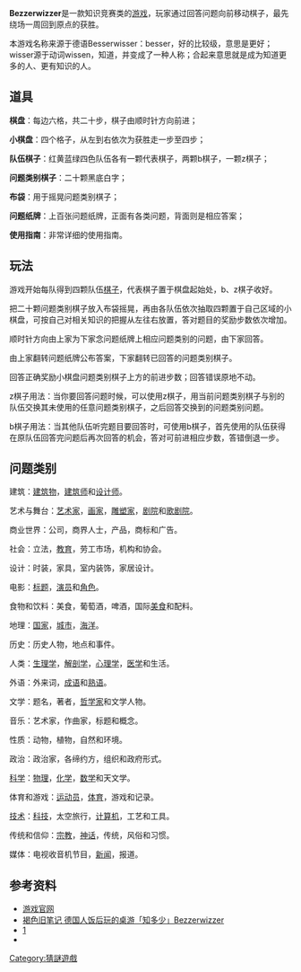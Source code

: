 {{unreferenced|time=2012-07-18T11:32:13+00:00}}
'''Bezzerwizzer'''是一款知识竞赛类的[[游戏|游戏]]，玩家通过回答问题向前移动棋子，最先绕场一周回到原点的获胜。

本游戏名称来源于德语Besserwisser：besser，好的比较级，意思是更好；wisser源于动词wissen，知道，并变成了一种人称；合起来意思就是成为知道更多的人、更有知识的人。

==道具==
'''棋盘'''：每边六格，共二十步，棋子由顺时针方向前进；

'''小棋盘'''：四个格子，从左到右依次为获胜走一步至四步；

'''队伍棋子'''：红黄蓝绿四色队伍各有一颗代表棋子，两颗b棋子，一颗z棋子；

'''问题类别棋子'''：二十颗黑底白字；

'''布袋'''：用于摇晃问题类别棋子；

'''问题纸牌'''：上百张问题纸牌，正面有各类问题，背面则是相应答案；

'''使用指南'''：非常详细的使用指南。

==玩法==
游戏开始每队得到四颗队伍[[棋子|棋子]]，代表棋子置于棋盘起始处，b、z棋子收好。

把二十颗问题类别棋子放入布袋摇晃，再由各队伍依次抽取四颗置于自己区域的小棋盘，可按自己对相关知识的把握从左往右放置，答对题目的奖励步数依次增加。

顺时针方向由上家为下家念问题纸牌上相应问题类别的问题，由下家回答。

由上家翻转问题纸牌公布答案，下家翻转已回答的问题类别棋子。

回答正确奖励小棋盘问题类别棋子上方的前进步数；回答错误原地不动。

z棋子用法：当你要回答问题时候，可以使用z棋子，用当前问题类别棋子与别的队伍交换其未使用的任意问题类别棋子，之后回答交换到的问题类别问题。

b棋子用法：当其他队伍听完题目要回答时，可使用b棋子，首先使用的队伍获得在原队伍回答完问题后再次回答的机会，答对可前进相应步数，答错倒退一步。

==问题类别==
建筑：[[建筑物|建筑物]]，[[建筑师|建筑师]]和[[设计师|设计师]]。

艺术与舞台：[[艺术家|艺术家]]，[[画家|画家]]，[[雕塑家|雕塑家]]，[[剧院|剧院]]和[[歌剧院|歌剧院]]。

商业世界：公司，商界人士，产品，商标和广告。

社会：立法，[[教育|教育]]，劳工市场，机构和协会。

设计：时装，家具，室内装饰，家居设计。

电影：[[标题|标题]]，[[演员|演员]]和[[角色|角色]]。

食物和饮料：美食，葡萄酒，啤酒，国际[[美食|美食]]和配料。

地理：[[国家|国家]]，[[城市|城市]]，[[海洋|海洋]]。

历史：历史人物，地点和事件。

人类：[[生理学|生理学]]，[[解剖学|解剖学]]，[[心理学|心理学]]，[[医学|医学]]和生活。

外语：外来词，[[成语|成语]]和[[熟语|熟语]]。

文学：题名，著者，[[哲学家|哲学家]]和文学人物。

音乐：艺术家，作曲家，标题和概念。

性质：动物，植物，自然和环境。

政治：政治家，各缔约方，组织和政府形式。

[[科学|科学]]：[[物理|物理]]，[[化学|化学]]，[[数学|数学]]和天文学。

体育和游戏：[[运动员|运动员]]，[[体育|体育]]，游戏和记录。

[[技术|技术]]：[[科技|科技]]，太空旅行，[[计算机|计算机]]，工艺和工具。

传统和信仰：[[宗教|宗教]]，[[神话|神话]]，传统，风俗和习惯。

媒体：电视收音机节目，[[新闻|新闻]]，报道。

==参考资料==

*[http://www.bezzerwizzer.com/ 游戏官网]{{Wayback|url=http://www.bezzerwizzer.com/ |date=20120723130948 }}
*[http://offdare.blogspot.de/2012/07/bezzerwizzer.html 褐色旧笔记 德国人饭后玩的桌游「知多少」Bezzerwizzer ]{{Wayback|url=http://offdare.blogspot.de/2012/07/bezzerwizzer.html |date=20160304123910 }}	
*[http://corporate.bezzerwizzer.dk/no/home]{{Wayback|url=http://corporate.bezzerwizzer.dk/no/home |date=20120101123527 }}
*[http://www.brettspillguiden.no/kritikker/?gid=667 ]{{Wayback|url=http://www.brettspillguiden.no/kritikker/?gid=667 |date=20110917104939 }}

[[Category:猜謎遊戲|Category:猜謎遊戲]]